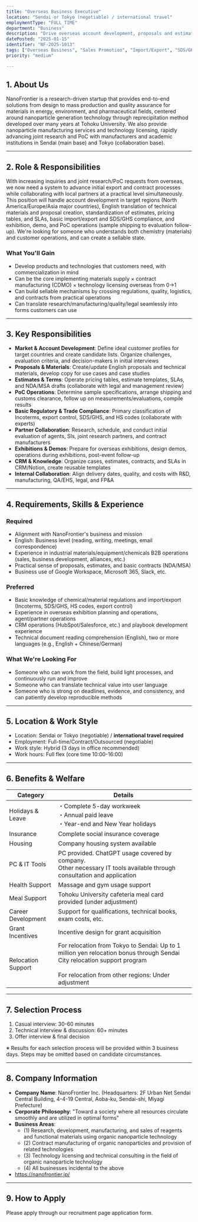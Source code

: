 ```yaml
---
title: "Overseas Business Executive"
location: "Sendai or Tokyo (negotiable) / international travel"
employmentType: "FULL_TIME"
department: "Business"
description: "Drive overseas account development, proposals and estimates, basic import/export and SDS/GHS compliance, and PoC operations"
datePosted: "2025-01-15"
identifier: "NF-2025-1013"
tags: ["Overseas Business", "Sales Promotion", "Import/Export", "SDS/GHS", "CRM"]
priority: "medium"

---
```


## 1. About Us

NanoFrontier is a research-driven startup that provides end-to-end solutions from design to mass production and quality assurance for materials in energy, environment, and pharmaceutical fields, centered around nanoparticle generation technology through reprecipitation method developed over many years at Tohoku University. We also provide nanoparticle manufacturing services and technology licensing, rapidly advancing joint research and PoC with manufacturers and academic institutions in Sendai (main base) and Tokyo (collaboration base).

---

## 2. Role & Responsibilities

With increasing inquiries and joint research/PoC requests from overseas, we now need a system to advance initial export and contract processes while collaborating with local partners at a practical level simultaneously. This position will handle account development in target regions (North America/Europe/Asia major countries), English translation of technical materials and proposal creation, standardization of estimates, pricing tables, and SLAs, basic import/export and SDS/GHS compliance, and exhibition, demo, and PoC operations (sample shipping to evaluation follow-up). We're looking for someone who understands both chemistry (materials) and customer operations, and can create a sellable state.

### What You'll Gain

- Develop products and technologies that customers need, with commercialization in mind
- Can be the core implementing materials supply × contract manufacturing (CDMO) × technology licensing overseas from 0→1
- Can build sellable mechanisms by crossing regulations, quality, logistics, and contracts from practical operations
- Can translate research/manufacturing/quality/legal seamlessly into forms customers can use

---

## 3. Key Responsibilities

- **Market & Account Development**: Define ideal customer profiles for target countries and create candidate lists. Organize challenges, evaluation criteria, and decision-makers in initial interviews
- **Proposals & Materials**: Create/update English proposals and technical materials, develop copy for use cases and case studies
- **Estimates & Terms**: Operate pricing tables, estimate templates, SLAs, and NDA/MSA drafts (collaborate with legal and management review)
- **PoC Operations**: Determine sample specifications, arrange shipping and customs clearance, follow up on measurements/evaluations, compile results
- **Basic Regulatory & Trade Compliance**: Primary classification of Incoterms, export control, SDS/GHS, and HS codes (collaborate with experts)
- **Partner Collaboration**: Research, schedule, and conduct initial evaluation of agents, SIs, joint research partners, and contract manufacturers
- **Exhibitions & Demos**: Prepare for overseas exhibitions, design demos, operations during exhibitions, post-event follow-up
- **CRM & Knowledge**: Organize cases, estimates, contracts, and SLAs in CRM/Notion, create reusable templates
- **Internal Collaboration**: Align delivery dates, quality, and costs with R&D, manufacturing, QA/EHS, legal, and FP&A

---

## 4. Requirements, Skills & Experience

### Required

- Alignment with NanoFrontier's business and mission
- English: Business level (reading, writing, meetings, email correspondence)
- Experience in industrial materials/equipment/chemicals B2B operations (sales, business development, alliances, etc.)
- Practical sense of proposals, estimates, and basic contracts (NDA/MSA)
- Business use of Google Workspace, Microsoft 365, Slack, etc.

### Preferred

- Basic knowledge of chemical/material regulations and import/export (Incoterms, SDS/GHS, HS codes, export control)
- Experience in overseas exhibition planning and operations, agent/partner operations
- CRM operations (HubSpot/Salesforce, etc.) and playbook development experience
- Technical document reading comprehension (English), two or more languages (e.g., English + Chinese/German)

### What We're Looking For

- Someone who can work from the field, build light processes, and continuously run and improve
- Someone who can translate technical value into user language
- Someone who is strong on deadlines, evidence, and consistency, and can patiently develop reproducible methods

---

## 5. Location & Work Style

- Location: Sendai or Tokyo (negotiable) / **international travel required**
- Employment: Full-time/Contract/Outsourced (negotiable)
- Work style: Hybrid (3 days in office recommended)
- Work hours: Full flex (core time 10:00-16:00)

---

## 6. Benefits & Welfare

| Category | Details |
| --- | --- |
| Holidays & Leave | ・Complete 5-day workweek<br/>・Annual paid leave<br/>・Year-end and New Year holidays |
| Insurance | Complete social insurance coverage |
| Housing | Company housing system available |
| PC & IT Tools | PC provided. ChatGPT usage covered by company.<br/>Other necessary IT tools available through consultation and application |
| Health Support | Massage and gym usage support |
| Meal Support | Tohoku University cafeteria meal card provided (under adjustment) |
| Career Development | Support for qualifications, technical books, exam costs, etc. |
| Grant Incentives | Incentive design for grant acquisition |
| Relocation Support | For relocation from Tokyo to Sendai: Up to 1 million yen relocation bonus through Sendai City relocation support program<br/><br/>For relocation from other regions: Under adjustment |

---

## 7. Selection Process

1. Casual interview: 30-60 minutes
2. Technical interview & discussion: 60+ minutes
3. Offer interview & final decision

※ Results for each selection process will be provided within 3 business days. Steps may be omitted based on candidate circumstances.

---

## 8. Company Information

- **Company Name**: NanoFrontier Inc. (Headquarters: 2F Urban Net Sendai Central Building, 4-4-19 Central, Aoba-ku, Sendai-shi, Miyagi Prefecture)
- **Corporate Philosophy**: "Toward a society where all resources circulate smoothly and are utilized in optimal forms"
- **Business Areas**: 
  - (1) Research, development, manufacturing, and sales of reagents and functional materials using organic nanoparticle technology
  - (2) Contract manufacturing of organic nanoparticles and provision of related technologies
  - (3) Technology licensing and technical consulting in the field of organic nanoparticle technology
  - (4) All businesses incidental to the above
- https://nanofrontier.jp/

---

## 9. How to Apply

Please apply through our recruitment page application form.
